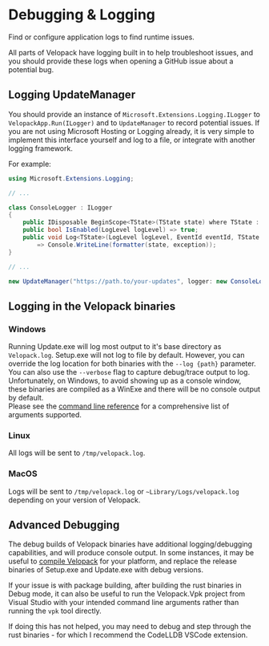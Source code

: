 # Debugging & Logging
<AppliesTo all />
Find or configure application logs to find runtime issues.

All parts of Velopack have logging built in to help troubleshoot issues, and you should provide these logs when opening a GitHub issue about a potential bug.

## Logging UpdateManager
You should provide an instance of `Microsoft.Extensions.Logging.ILogger` to `VelopackApp.Run(ILogger)` and to `UpdateManager` to record potential issues. If you are not using Microsoft Hosting or Logging already, it is very simple to implement this interface yourself and log to a file, or integrate with another logging framework. 

For example:
```cs
using Microsoft.Extensions.Logging;

// ...

class ConsoleLogger : ILogger
{
    public IDisposable BeginScope<TState>(TState state) where TState : notnull => null;
    public bool IsEnabled(LogLevel logLevel) => true;
    public void Log<TState>(LogLevel logLevel, EventId eventId, TState state, Exception exception, Func<TState, Exception, string> formatter)
        => Console.WriteLine(formatter(state, exception));
}

// ...

new UpdateManager("https://path.to/your-updates", logger: new ConsoleLogger());
```

## Logging in the Velopack binaries

### Windows
Running Update.exe will log most output to it's base directory as `Velopack.log`. Setup.exe will not log to file by default. However, you can override the log location for both binaries with the `--log {path}` parameter. You can also use the `--verbose` flag to capture debug/trace output to log. Unfortunately, on Windows, to avoid showing up as a console window, these binaries are compiled as a WinExe and there will be no console output by default.  
Please see the [command line reference](../reference/cli) for a comprehensive list of arguments supported.

### Linux
All logs will be sent to `/tmp/velopack.log`.

### MacOS
Logs will be sent to `/tmp/velopack.log` or `~Library/Logs/velopack.log` depending on your version of Velopack.

## Advanced Debugging
The debug builds of Velopack binaries have additional logging/debugging capabilities, and will produce console output. In some instances, it may be useful to [compile Velopack](../contributing/compiling.mdx) for your platform, and replace the release binaries of Setup.exe and Update.exe with debug versions. 

If your issue is with package building, after building the rust binaries in Debug mode, it can also be useful to run the Velopack.Vpk project from Visual Studio with your intended command line arguments rather than running the `vpk` tool directly.

If doing this has not helped, you may need to debug and step through the rust binaries - for which I recommend the CodeLLDB VSCode extension.